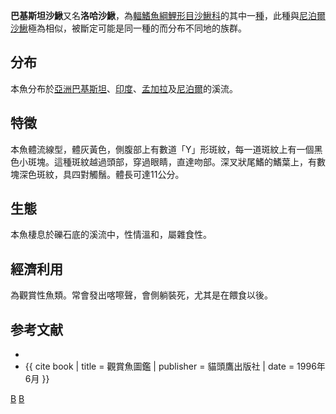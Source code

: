 {{Speciesbox 
| genus = Botia
| species = lohachata
| image = Botia lohachata.jpg
| status = NE
| status_system = IUCN3.1
| authority = [[Chaudhuri|Chaudhuri]], 1912
| synonyms = 
}}
'''巴基斯坦沙鰍'''又名'''洛哈沙鰍'''，為[[輻鰭魚綱|輻鰭魚綱]][[鯉形目|鯉形目]][[沙鰍科|沙鰍科]]的其中一[[種|種]]，此種與[[尼泊爾沙鰍|尼泊爾沙鰍]]極為相似，被斷定可能是同一種的而分布不同地的族群。

==分布==
本魚分布於[[亞洲|亞洲]][[巴基斯坦|巴基斯坦]]、[[印度|印度]]、[[孟加拉|孟加拉]]及[[尼泊爾|尼泊爾]]的溪流。

==特徵==
本魚體流線型，體灰黃色，側腹部上有數道「Y」形斑紋，每一道斑紋上有一個黑色小斑塊。這種斑紋越過頭部，穿過眼睛，直達吻部。深叉狀尾鰭的鰭葉上，有數塊深色斑紋，具四對觸鬚。體長可達11公分。

==生態==
本魚棲息於礫石底的溪流中，性情溫和，屬雜食性。

==經濟利用==
為觀賞性魚類。常會發出喀嚓聲，會側躺裝死，尤其是在餵食以後。

==参考文献==
{{refbegin}}
*{{FishBase_species|genus=Botia|species=lohachata|year=2011|month=12}}
*{{ cite book | title = 觀賞魚圖鑑 | publisher = 貓頭鷹出版社 | date = 1996年6月 }}
{{refend}}
{{Taxonbar|from=Q6810544}}

[[Category:觀賞魚|B]]
[[Category:沙鰍屬|B]]